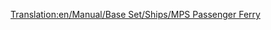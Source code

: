 [[Translation:en/Manual/Base Set/Ships/MPS Passenger Ferry]]

{{fr/Manual/Base Set/Ships/Bateau|Image=[[File:en/Manual/Base Set/Ships/Ferry.png|MPS Passenger Ferry]]
|Nom=Ferry de passagers MPS
|Coût=18 279£ (36 558$)
|Vitesse=32 km/h (20 mph)
|Entretien=1 476£ (2 952$)
|Conception=1926 	
|Vie=30
|Capacité=100 passagers
|Description=Le ferry de passagers MPS est un ferry de voyageurs lent conçu pour un accès portuaire sur de longues distances.
|Réalité=Fictif. MPS est simplement un acronyme pour Microprose, l'éditeur d'origine de Transport Tycoon.
}}